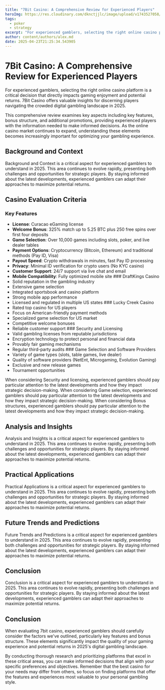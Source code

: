 ```yaml
---
title: "7Bit Casino: A Comprehensive Review for Experienced Players"
heroImg: https://res.cloudinary.com/dknctjjlc/image/upload/v1743527058/Blog/empty-office-chairs-meeting-room_xywvvb.webp
tags:
  - poker
  - strategy
excerpt: "For experienced gamblers, selecting the right online casino platform is a critical decision that directly impacts gaming enjoyment and potential returns. 7Bit Casino offers valuable insights for discerning players navigating the crowded digital gambling landscape in 2025."
author: content/authors/alex.md
date: 2025-04-23T21:25:34.543905
---
```


# 7Bit Casino: A Comprehensive Review for Experienced Players

For experienced gamblers, selecting the right online casino platform is a critical decision that directly impacts gaming enjoyment and potential returns. 7Bit Casino offers valuable insights for discerning players navigating the crowded digital gambling landscape in 2025.

This comprehensive review examines key aspects including key features, bonus structure, and additional promotions, providing experienced players with the information needed to make informed decisions. As the online casino market continues to expand, understanding these elements becomes increasingly important for optimizing your gambling experience.

## Background and Context

Background and Context is a critical aspect for experienced gamblers to understand in 2025. This area continues to evolve rapidly, presenting both challenges and opportunities for strategic players. By staying informed about the latest developments, experienced gamblers can adapt their approaches to maximize potential returns.

## Casino Evaluation Criteria

### Key Features
- **License**: Curacao eGaming license
- **Welcome Bonus**: 325% match up to 5.25 BTC plus 250 free spins over first four deposits
- **Game Selection**: Over 10,000 games including slots, poker, and live dealer tables
- **Payment Options**: Cryptocurrency (Bitcoin, Ethereum) and traditional methods (Pay ID, Visa)
- **Payout Speed**: Crypto withdrawals in minutes, fast Pay ID processing
- **Privacy**: Minimal ID verification for crypto users (No KYC casino)
- **Customer Support**: 24/7 support via live chat and email
- **Mobile Compatibility**: Fully optimized mobile site ### DraftKings Casino
- Solid reputation in the gambling industry
- Extensive game selection
- Integrated sportsbook and casino platform
- Strong mobile app performance
- Licensed and regulated in multiple US states ### Lucky Creek Casino
- Rated top casino for US players
- Focus on American-friendly payment methods
- Specialized game selection for US market
- Competitive welcome bonuses
- Reliable customer support ### Security and Licensing
- Valid gambling licenses from reputable jurisdictions
- Encryption technology to protect personal and financial data
- Provably fair gaming mechanisms
- Regular third-party audits ### Game Selection and Software Providers
- Variety of game types (slots, table games, live dealer)
- Quality of software providers (NetEnt, Microgaming, Evolution Gaming)
- Exclusive and new release games
- Tournament opportunities

When considering Security and licensing, experienced gamblers should pay particular attention to the latest developments and how they impact strategic decision-making. When considering Game selection, experienced gamblers should pay particular attention to the latest developments and how they impact strategic decision-making. When considering Bonus structures, experienced gamblers should pay particular attention to the latest developments and how they impact strategic decision-making. 

## Analysis and Insights

Analysis and Insights is a critical aspect for experienced gamblers to understand in 2025. This area continues to evolve rapidly, presenting both challenges and opportunities for strategic players. By staying informed about the latest developments, experienced gamblers can adapt their approaches to maximize potential returns.

## Practical Applications

Practical Applications is a critical aspect for experienced gamblers to understand in 2025. This area continues to evolve rapidly, presenting both challenges and opportunities for strategic players. By staying informed about the latest developments, experienced gamblers can adapt their approaches to maximize potential returns.

## Future Trends and Predictions

Future Trends and Predictions is a critical aspect for experienced gamblers to understand in 2025. This area continues to evolve rapidly, presenting both challenges and opportunities for strategic players. By staying informed about the latest developments, experienced gamblers can adapt their approaches to maximize potential returns.

## Conclusion

Conclusion is a critical aspect for experienced gamblers to understand in 2025. This area continues to evolve rapidly, presenting both challenges and opportunities for strategic players. By staying informed about the latest developments, experienced gamblers can adapt their approaches to maximize potential returns.

## Conclusion

When evaluating 7bit casino, experienced gamblers should carefully consider the factors we've outlined, particularly key features and bonus structure. These elements significantly impact the quality of your gaming experience and potential returns in 2025's digital gambling landscape.

By conducting thorough research and prioritizing platforms that excel in these critical areas, you can make informed decisions that align with your specific preferences and objectives. Remember that the best casino for your needs may differ from others, so focus on finding platforms that offer the features and experiences most valuable to your personal gambling style.